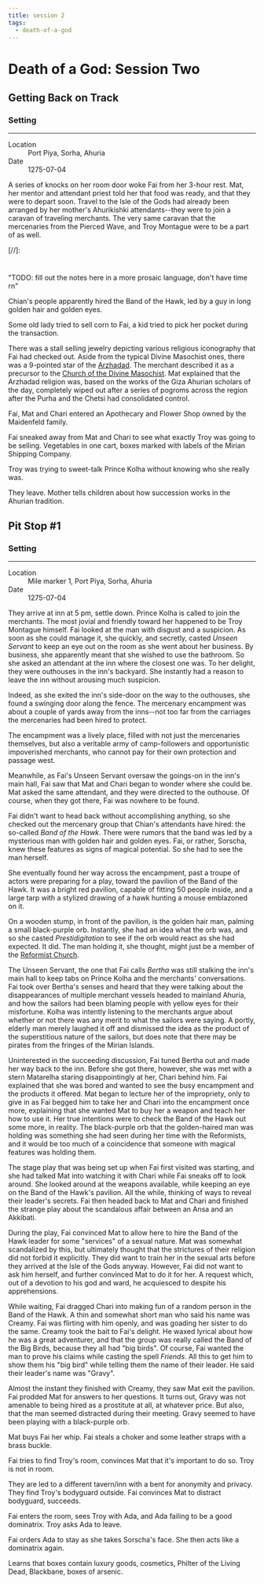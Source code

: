 ```yaml
---
title: session 2
tags:
  - death-of-a-god
---
```


# Death of a God: Session Two

## Getting Back on Track

<div class="event-infobar">
  <h3>Setting</h3>

  <hr />

  <dl>
    <dt>Location</dt>
    <dd>Port Piya, Sorha, Ahuria</dd>
    <dt>Date</dt>
    <dd>1275-07-04</dd>
  </dl>
</div>

A series of knocks on her room door woke Fai from her 3-hour rest. Mat, her
mentor and attendant priest told her that food was ready, and that they were to
depart soon. Travel to the Isle of the Gods had already been arranged by her
mother's Ahurikishki attendants--they were to join a caravan of traveling
merchants. The very same caravan that the mercenaries from the Pierced Wave, and
Troy Montague were to be a part of as well.

\[//]:

#

"TODO: fill out the notes here in a more prosaic language, don't have
time rn"

Chian's people apparently hired the Band of the Hawk, led by a guy in long
golden hair and golden eyes.

Some old lady tried to sell corn to Fai, a kid tried to pick her pocket during
the transaction.

There was a stall selling jewelry depicting various religious iconography that
Fai had checked out. Aside from the typical Divine Masochist ones, there was a
9-pointed star of the [Arzhadad](/world/religions/arzhadadi). The merchant described
it as a precursor to the
[Church of the Divine Masochist](/world/religions/divine-masochism/). Mat explained
that the Arzhadad religion was, based on the works of the Giza Ahurian scholars
of the day, completely wiped out after a series of pogroms across the region
after the Purha and the Chetsi had consolidated control.

Fai, Mat and Chari entered an Apothecary and Flower Shop owned by the Maidenfeld
family.

Fai sneaked away from Mat and Chari to see what exactly Troy was going to be
selling. Vegetables in one cart, boxes marked with labels of the Mirian Shipping
Company.

Troy was trying to sweet-talk Prince Kolha without knowing who she really was.

They leave. Mother tells children about how succession works in the Ahurian
tradition.

## Pit Stop #1

<div class="event-infobar">
  <h3>Setting</h3>

  <hr />

  <dl>
    <dt>Location</dt>
    <dd>Mile marker 1, Port Piya, Sorha, Ahuria</dd>
    <dt>Date</dt>
    <dd>1275-07-04</dd>
  </dl>
</div>

They arrive at inn at 5 pm, settle down. Prince Kolha is called to join the
merchants. The most jovial and friendly toward her happened to be Troy Montague
himself. Fai looked at the man with disgust and a suspicion. As soon as she
could manage it, she quickly, and secretly, casted *Unseen Servant* to keep an
eye out on the room as she went about her business. By business, she apparently
meant that she wished to use the bathroom. So she asked an attendant at the inn
where the closest one was. To her delight, they were outhouses in the inn's
backyard. She instantly had a reason to leave the inn without arousing much
suspicion.

Indeed, as she exited the inn's side-door on the way to the outhouses, she found
a swinging door along the fence. The mercenary encampment was about a couple of
yards away from the inns--not too far from the carriages the mercenaries had
been hired to protect.

The encampment was a lively place, filled with not just the mercenaries
themselves, but also a veritable army of camp-followers and opportunistic
impoverished merchants, who cannot pay for their own protection and passage
west.

Meanwhile, as Fai's Unseen Servant oversaw the goings-on in the inn's main hall,
Fai saw that Mat and Chari began to wonder where she could be. Mat asked the
same attendant, and they were directed to the outhouse. Of course, when they got
there, Fai was nowhere to be found.

Fai didn't want to head back without accomplishing anything, so she checked out
the mercenary group that Chian's attendants have hired: the so-called *Band of
the Hawk*. There were rumors that the band was led by a mysterious man with
golden hair and golden eyes. Fai, or rather, Sorscha, knew these features as
signs of magical potential. So she had to see the man herself.

She eventually found her way across the encampment, past a troupe of actors were
preparing for a play, toward the pavilion of the Band of the Hawk. It was a
bright red pavilion, capable of fitting 50 people inside, and a large tarp with
a stylized drawing of a hawk hunting a mouse emblazoned on it.

On a wooden stump, in front of the pavilion, is the golden hair man, palming a
small black-purple orb. Instantly, she had an idea what the orb was, and so she
casted *Prestidigitation* to see if the orb would react as she had expected. It
did. The man holding it, she thought, might just be a member of the
[Reformist Church](/world/religions/divine-masochism/reformist/).

The Unseen Servant, the one that Fai calls *Bertha* was still stalking the inn's
main hall to keep tabs on Prince Kolha and the merchants' conversations. Fai
took over Bertha's senses and heard that they were talking about the
disappearances of multiple merchant vessels headed to mainland Ahuria, and how
the sailors had been blaming people with yellow eyes for their misfortune. Kolha
was intently listening to the merchants argue about whether or not there was any
merit to what the sailors were saying. A portly, elderly man merely laughed it
off and dismissed the idea as the product of the superstitious nature of the
sailors, but does note that there may be pirates from the fringes of the Mirian
Islands.

Uninterested in the succeeding discussion, Fai tuned Bertha out and made her way
back to the inn. Before she got there, however, she was met with a stern
Matarelha staring disappointingly at her, Chari behind him. Fai explained that
she was bored and wanted to see the busy encampment and the products it offered.
Mat began to lecture her of the impropriety, only to give in as Fai begged him
to take her and Chari into the encampment once more, explaining that she wanted
Mat to buy her a weapon and teach her how to use it. Her true intentions were to
check the Band of the Hawk out some more, in reality. The black-purple orb that
the golden-haired man was holding was something she had seen during her time
with the Reformists, and it would be too much of a coincidence that someone with
magical features was holding them.

The stage play that was being set up when Fai first visited was starting, and
she had talked Mat into watching it with Chari while Fai sneaks off to look
around. She looked around at the weapons available, while keeping an eye on the
Band of the Hawk's pavilion. All the while, thinking of ways to reveal their
leader's secrets. Fai then headed back to Mat and Chari and finished the strange
play about the scandalous affair between an Ansa and an Akkibati.

During the play, Fai convinced Mat to allow here to hire the Band of the Hawk
leader for some "services" of a sexual nature. Mat was somewhat scandalized by
this, but ultimately thought that the strictures of their religion did not
forbid it explicitly. They did want to train her in the sexual arts before they
arrived at the Isle of the Gods anyway. However, Fai did not want to ask him
herself, and further convinced Mat to do it for her. A request which, out of a
devotion to his god and ward, he acquiesced to despite his apprehensions.

While waiting, Fai dragged Chari into making fun of a random person in the Band
of the Hawk. A thin and somewhat short man who said his name was Creamy. Fai was
flirting with him openly, and was goading her sister to do the same. Creamy took
the bait to Fai's delight. He waxed lyrical about how he was a great adventurer,
and that the group was really called the Band of the Big Birds, because they all
had "big birds". Of course, Fai wanted the man to prove his claims while casting
the spell *Friends*. All this to get him to show them his "big bird" while
telling them the name of their leader. He said their leader's name was "Gravy".

Almost the instant they finished with Creamy, they saw Mat exit the pavilion.
Fai prodded Mat for answers to her questions. It turns out, Gravy was not
amenable to being hired as a prostitute at all, at whatever price. But also,
that the man seemed distracted during their meeting. Gravy seemed to have been
playing with a black-purple orb.

Mat buys Fai her whip. Fai steals a choker and some leather straps with a brass
buckle.

Fai tries to find Troy's room, convinces Mat that it's important to do so. Troy
is not in room.

They are led to a different tavern/inn with a bent for anonymity and privacy.
They find Troy's bodyguard outside. Fai convinces Mat to distract bodyguard,
succeeds.

Fai enters the room, sees Troy with Ada, and Ada failing to be a good
dominatrix. Troy asks Ada to leave.

Fai orders Ada to stay as she takes Sorscha's face. She then acts like a
dominatrix again.

Learns that boxes contain luxury goods, cosmetics, Philter of the Living Dead,
Blackbane, boxes of arsenic.
